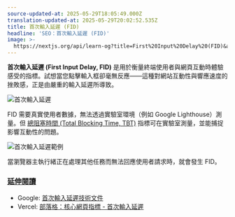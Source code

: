 ```yaml
---
source-updated-at: 2025-05-29T18:05:49.000Z
translation-updated-at: 2025-05-29T20:02:52.535Z
title: 首次輸入延遲 (FID)
headline: 'SEO：首次輸入延遲 (FID)'
image: >-
  https://nextjs.org/api/learn-og?title=First%20Input%20Delay%20(FID)&amp;chapter=19
---
```


**首次輸入延遲 (First Input Delay, FID)** 是用於衡量終端使用者與網頁互動時體驗感受的指標。試想當您點擊輸入框卻毫無反應——這種對網站互動性與響應速度的挫敗感，正是由嚴重的輸入延遲所導致。

![首次輸入延遲](https://h8DxKfmAPhn8O0p3.public.blob.vercel-storage.com/learn/pages-router/seo/fid.png)

FID 需要真實使用者數據，無法透過實驗室環境（例如 Google Lighthouse）測量。但 [總阻塞時間 (Total Blocking Time, TBT)](https://web.dev/tbt) 指標可在實驗室測量，並能捕捉影響互動性的問題。

![首次輸入延遲範例](https://h8DxKfmAPhn8O0p3.public.blob.vercel-storage.com/learn/pages-router/seo/fid-example.png)

當瀏覽器主執行緒正在處理其他任務而無法回應使用者請求時，就會發生 FID。

### [延伸閱讀](#further-reading)

*   Google: [首次輸入延遲技術文件](https://web.dev/fid/)
*   Vercel: [部落格：核心網頁指標 - 首次輸入延遲](https://vercel.com/blog/core-web-vitals#first-input-delay)